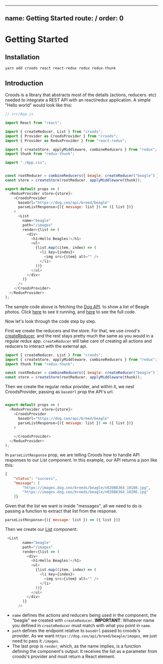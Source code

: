 
---
name: Getting Started
route: /
order: 0
---

# Getting Started

## Installation
`yarn add croods react react-redux redux redux-thunk`

## Introduction
Croods is a library that abstracts most of the details (actions, reducers. etc) needed to integrate a REST API with an react/redux application.
A simple "Hello world" would look like this:

```javascript
// src/App.js

import React from "react";

import { createReducer, List } from "croods";
import { Provider as CroodsProvider } from "croods";
import { Provider as ReduxProvider } from "react-redux";

import { createStore, applyMiddleware, combineReducers } from "redux";
import thunk from "redux-thunk";

import "./App.css";


const rootReducer = combineReducers({ beagle: createReducer("beagle") });
const store = createStore(rootReducer, applyMiddleware(thunk));

export default props => (
  <ReduxProvider store={store}>
    <CroodsProvider
      baseUrl="https://dog.ceo/api/breed/beagle"
      parseListResponse={({ message: list }) => ({ list })}
    >
      <List
        name="beagle"
        path="/images"
        render={list => (
          <div>
            <h1>Hello Beagles!</h1>
            <ul>
              {list.map((item, index) => (
                <li key={index}>
                  <img src={item} alt="" />
                </li>
              ))}
            </ul>
          </div>
        )}
      />
    </CroodsProvider>
  </ReduxProvider>
);
```
The sample code above is fetching the [Dog API](https://dog.ceo/dog-api/). to show a list of Beagle photos. Click [here](https://hello-beagles.herokuapp.com) to see it running, and [here]() to see the full code.

Now let's look through the code step by step.

First we create the reducers and the store. For that, we use crood's [createReducer](http://linkto.docs), and the rest stays pretty much the same as you would in a regular redux app. `createReducer` will take care of creating all actions and reducers to interact with the external api.
```javascript
import { createReducer, List } from "croods";
import { createStore, applyMiddleware, combineReducers } from "redux";
import thunk from "redux-thunk";

const rootReducer = combineReducers({ beagle: createReducer("beagle") });
const store = createStore(rootReducer, applyMiddleware(thunk));


```

Then we create the regular redux provider, and within it, we nest CroodsProvider, passing as `baseUrl` prop the API's url.

```javascript

export default props => (
  <ReduxProvider store={store}>
    <CroodsProvider
      baseUrl="https://dog.ceo/api/breed/beagle"
      parseListResponse={({ message: list }) => ({ list })}
    >
     
    </CroodsProvider>
  </ReduxProvider>
);
```
In `parseListResponse` prop, we are telling Croods how to handle API responses to our List component. In this example, our API returns a json like this:
```json
{
    "status": "success",
    "message": [
        "https://images.dog.ceo/breeds/beagle/n02088364_10108.jpg",
        "https://images.dog.ceo/breeds/beagle/n02088364_10206.jpg"
    ]}
```
Given that the list we want is inside "messages", all we need to do is passing a function to extract that list from the response.

```javascript
parseListResponse={({ message: list }) => ({ list })}
```

Then we create our [List](http://linkto.docs) component: 
```javascript
 <List
        name="beagle"
        path="/images"
        render={list => (
          <div>
            <h1>Hello Beagles!</h1>
            <ul>
              {list.map((item, index) => (
                <li key={index}>
                  <img src={item} alt="" />
                </li>
              ))}
            </ul>
          </div>
        )}
      />

```
- `name` defines the actions and reducers being used in the component, the "beagle" we created with `createReducer`. **IMPORTANT**: Whatever name you defined in `createReducer` must match with what you point in `name`.
- `path` defines the endpoint relative to `baseUrl` passed to croods's provider. As we want `https://dog.ceo/api/breed/beagle/images`, we just need to pass it `/images`. 
- The last prop is `render`, which, as the name implies, is a function defining the component's output. It receives the list as a parameter from croods's provider and must return a React element.